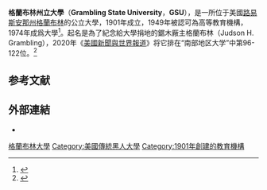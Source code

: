{{Infobox university
 |name              = 格兰布林州立大学<br/>Grambling State University
 |image_name        = 
 |image_size        = 
 |motto             = Where Everybody is Somebody
 |established       = 1901
 |type              = [[公立大學|公立大學]]、[[傳統黑人大學|傳統黑人大學]]
 |endowment         = $4500万 
 |president  = Willie D. Larkin
 |provost    = Janet Guyden, Interim
 |students          = 4,553<ref name="Enrollment 2015">{{cite web|url=https://apps.regents.state.la.us/Reports/Report.aspx?reportPath=/Penrl/FPENRLRPT|title=Preliminary Headcount Enrollment Summary|publisher=Louisiana Board of Regents|date=September 2015|accessdate=2015-10-19|archive-url=https://web.archive.org/web/20190519173201/https://apps.regents.state.la.us/Reports/Report.aspx?reportPath=%2FPenrl%2FFPENRLRPT|archive-date=2019-05-19|dead-url=yes}}</ref>
 |undergrad = 3,583<ref name="Enrollment 2015"/>
 |postgrad          = 970<ref name="Enrollment 2015"/>
 |city              = [[格蘭布林_(路易斯安那州)|格蘭布林]]
 | state        = [[路易斯安娜州|路易斯安娜州]]
 |country           = 美國
 |campus            = 郊區
 |former_names      = Colored Industrial and<br/>{{space|3}}Agricultural School<br>North Louisiana Agricultural<br/>{{space|3}}and Industrial School<br>Louisiana Negro Normal<br/>{{space|3}}and Industrial Institute<br>Grambling College
 |colors            = 黑色和金色<br/>{{color box|#191919}} {{color box|#E5AE26}}
 |nickname          = Tigers
 |mascot            = 
 |athletics         = [[NCAA_Division_I|NCAA Division I]] [[Football_Championship_Subdivision|FCS]] – [[Southwestern_Athletic_Conference|SWAC]]
 |affiliations      = [[University_of_Louisiana_System|UL System]] <br> [[Thurgood_Marshall_College_Fund|TMCF]]
 |website           = {{url|www.gram.edu}}
 |logo              = 
 |logo_size         = 
}}
'''格蘭布林州立大學'''（'''Grambling State University'''，'''GSU'''），是一所位于美國[[路易斯安那州|路易斯安那州]][[格蘭布林_(路易斯安那州)|格蘭布林]]的公立大學，1901年成立，1949年被認可為高等教育機構，1974年成爲大學<ref>{{cite web |url=http://www.lahistory.org/site20.php |title=Caldwell, George A. |publisher=[[Louisiana_Historical_Association|Louisiana Historical Association]], ''A Dictionary of Louisiana Biography'' |accessdate=December 21, 2010 |deadurl=yes |archiveurl=https://web.archive.org/web/20120225122235/http://www.lahistory.org/site20.php |archivedate=2012年2月25日 }}</ref>。起名是為了紀念給大學捐地的鋸木厰主格蘭布林（Judson H. Grambling），2020年《[[美國新聞與世界報道|美國新聞與世界報道]]》将它排在“南部地区大学”中第96-122位。<ref name="USnews">{{cite web|title=Grambling State University|url=http://colleges.usnews.rankingsandreviews.com/best-colleges/grambling-state-university-2006|publisher=[[美國新聞與世界報道|美國新聞與世界報道]]|accessdate=2019-11-26|archive-date=2016-08-27|archive-url=https://web.archive.org/web/20160827214535/http://colleges.usnews.rankingsandreviews.com/best-colleges/grambling-state-university-2006|dead-url=no}}</ref>

==参考文献==
{{reflist}}

==外部連結==
{{Commonscat|Grambling State University|格蘭布林州立大學}}
*{{Official website|http://www.gram.edu/}}

[[Category:格蘭布林大學|]]
[[Category:美國傳統黑人大學|Category:美國傳統黑人大學]]
[[Category:1901年創建的教育機構|Category:1901年創建的教育機構]]